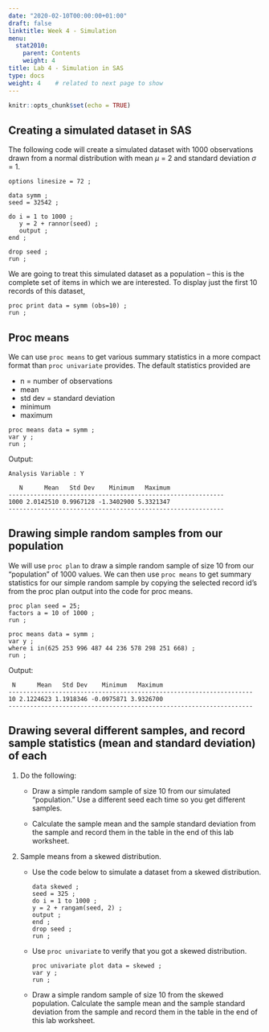 ```yaml
---
date: "2020-02-10T00:00:00+01:00"
draft: false
linktitle: Week 4 - Simulation
menu:
  stat2010:
    parent: Contents
    weight: 4
title: Lab 4 - Simulation in SAS
type: docs
weight: 4    # related to next page to show
---
```



```r
knitr::opts_chunk$set(echo = TRUE)
```

## Creating a simulated dataset in SAS

The following code will create a simulated dataset with 1000 observations drawn from a normal distribution with mean $\mu$ = 2 and standard deviation $\sigma$ = 1.

```sas
options linesize = 72 ;

data symm ;
seed = 32542 ;

do i = 1 to 1000 ;
   y = 2 + rannor(seed) ;
   output ;
end ;

drop seed ;
run ;
```

We are going to treat this simulated dataset as a population – this is the complete set of items in which we are interested. To display just the first 10 records of this dataset,

```sas
proc print data = symm (obs=10) ;
run ;
```

## Proc means

We can use `proc means` to get various summary statistics in a more compact format than `proc univariate` provides. The default statistics provided are

- n = number of observations
- mean
- std dev = standard deviation
- minimum
- maximum

```sas
proc means data = symm ;
var y ;
run ;
```

Output:

```sas
Analysis Variable : Y

   N      Mean   Std Dev    Minimum   Maximum
------------------------------------------------------------
1000 2.0142510 0.9967128 -1.3402900 5.3321347
------------------------------------------------------------
```

## Drawing simple random samples from our population

We will use `proc plan` to draw a simple random sample of size $10$ from our “population” of $1000$ values. We can then use `proc means` to get summary statistics for our simple random sample by copying the selected record id’s from the proc plan output into the code for proc means.

```sas
proc plan seed = 25;
factors a = 10 of 1000 ;
run ;

proc means data = symm ;
var y ;
where i in(625 253 996 487 44 236 578 298 251 668) ;
run ;
```

Output:

```sas
 N      Mean   Std Dev    Minimum   Maximum
--------------------------------------------------------------------
10 2.1224623 1.1918346 -0.0975871 3.9326700
--------------------------------------------------------------------
```

##  Drawing several different samples, and record sample statistics (mean and standard deviation) of each

1. Do the following:

    - Draw a simple random sample of size 10 from our simulated “population.” Use a different seed each time so you get different samples.
    
    - Calculate the sample mean and the sample standard deviation from the sample and record them in the table in the end of this lab worksheet.

2. Sample means from a skewed distribution.

    - Use the code below to simulate a dataset from a skewed distribution.
      ```sas
      data skewed ;
      seed = 325 ;
      do i = 1 to 1000 ;
      y = 2 + rangam(seed, 2) ;
      output ;
      end ;
      drop seed ;
      run ;
      ```
    - Use `proc univariate` to verify that you got a skewed distribution.
      ```sas
      proc univariate plot data = skewed ;
      var y ;
      run ;
      ```
    - Draw a simple random sample of size 10 from the skewed population. Calculate the sample mean and the sample standard deviation from the sample and record them in the table in the end of this lab worksheet.